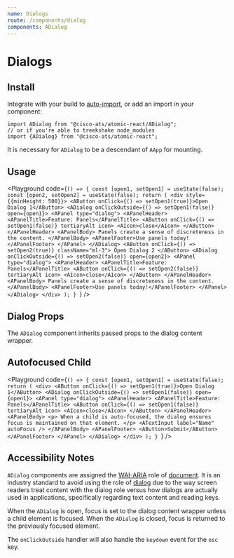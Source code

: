 ```yaml
---
name: Dialogs
route: /components/dialog
components: ADialog
---
```



# Dialogs

## Install

Integrate with your build to [auto-import](?path=/docs/getting-started--page#integrating), or add an import in your component:

```
import ADialog from "@cisco-ats/atomic-react/ADialog";
// or if you're able to treekshake node_modules
import {ADialog} from "@cisco-ats/atomic-react";
```

It is necessary for `ADialog` to be a descendant of `AApp` for mounting.

## Usage

<Playground
  code={`() => {
  const [open1, setOpen1] = useState(false);
  const [open2, setOpen2] = useState(false);
  return (
    <div style={{minHeight: 500}}>
      <AButton onClick={() => setOpen1(true)}>Open Dialog 1</AButton>
      <ADialog onClickOutside={() => setOpen1(false)} open={open1}>
        <APanel type="dialog">
          <APanelHeader>
            <APanelTitle>Feature: Panels</APanelTitle>
            <AButton onClick={() => setOpen1(false)} tertiaryAlt icon>
              <AIcon>close</AIcon>
            </AButton>
          </APanelHeader>
          <APanelBody>
            Panels create a sense of discreteness in the content.
          </APanelBody>
          <APanelFooter>Use panels today!</APanelFooter>
        </APanel>
      </ADialog>
      <AButton onClick={() => setOpen2(true)} className="ml-3">
        Open Dialog 2
      </AButton>
      <ADialog onClickOutside={() => setOpen2(false)} open={open2}>
        <APanel type="dialog">
          <APanelHeader>
            <APanelTitle>Feature: Panels</APanelTitle>
            <AButton onClick={() => setOpen2(false)} tertiaryAlt icon>
              <AIcon>close</AIcon>
            </AButton>
          </APanelHeader>
          <APanelBody>
            Panels create a sense of discreteness in the content.
          </APanelBody>
          <APanelFooter>Use panels today!</APanelFooter>
        </APanel>
      </ADialog>
    </div>
  );
}
`}
/>

## Dialog Props

The `ADialog` component inherits passed props to the dialog content wrapper.

<Props of="ADialog" />

## Autofocused Child

<Playground
  code={`() => {
  const [open1, setOpen1] = useState(false);
  return (
    <div>
      <AButton onClick={() => setOpen1(true)}>Open Dialog 1</AButton>
      <ADialog onClickOutside={() => setOpen1(false)} open={open1}>
        <APanel type="dialog">
          <APanelHeader>
            <APanelTitle>Feature: Panels</APanelTitle>
            <AButton onClick={() => setOpen1(false)} tertiaryAlt icon>
              <AIcon>close</AIcon>
            </AButton>
          </APanelHeader>
          <APanelBody>
            <p>
              When a child is auto-focused, the dialog ensures focus is
              maintained on that element.
            </p>
            <ATextInput label="Name" autoFocus />
          </APanelBody>
          <APanelFooter>
            <AButton>Submit</AButton>
          </APanelFooter>
        </APanel>
      </ADialog>
    </div>
  );
}
`}
/>

## Accessibility Notes

`ADialog` components are assigned the [WAI-ARIA](https://www.w3.org/WAI/standards-guidelines/aria/) role of [document](https://www.w3.org/TR/wai-aria/#document). It is an industry standard to avoid using the role of [dialog](https://www.w3.org/TR/wai-aria/#dialog) due to the way screen readers treat content with the dialog role versus how dialogs are actually used in applications, specifically regarding text content and reading keys.

When the `ADialog` is open, focus is set to the dialog content wrapper unless a child element is focused. When the `ADialog` is closed, focus is returned to the previously focused element.

The `onClickOutside` handler will also handle the `keydown` event for the `esc` key.
